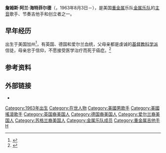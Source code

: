 {{Infobox musical artist
| Img                 = Metallica London 2008-09-15 James smiling.jpg
| Img_capt            = 海特菲尔德，2008年
| Img_size            = 
| Landscape           = 
| Background          = solo_singer
| Birth_name          = James Alan Hetfield
| Alias               = 
| Born                = {{birth date and age|mf=yes|1963|8|3}}<br />[[美国|美国]][[加利福尼亚州|加利福尼亚州]][[唐尼_(加利福尼亞州)|唐尼]]
| Genre               = [[重金属音乐|重金属音乐]]、[[鞭挞金属|鞭挞金属]]、[[硬式摇滚|硬式摇滚]]、[[速度金属|速度金属]]
| Instrument          = [[吉他|吉他]]、[[演唱|演唱]]、[[钢琴|钢琴]]、[[贝斯吉他|贝斯]]、[[架子鼓|架子鼓]]
| Occupation          = [[音乐家|音乐家]]、[[曲作家|曲作家]]、[[音乐制作人|音乐制作人]]
| Years_active        = 1981年至今
| Voice_type          = 
| Label               = [[Warner_Bros._Records|Warner Bros.]], [[Elektra_Records|Elektra]], [[Megaforce_Records|Megaforce]]
| Associated_acts     = [[Metallica|Metallica]], [[Spastik_Children|Spastik Children]]
| URL                 = http://www.metallica.com/ metallica.com
| Notable_instruments = [[ESP_Guitars|ESP "Truckster" Signature model]],<br />[[ESP_Guitars|ESP "Grynch" Signature model]], [[ESP_Guitars|ESP "Iron Cross" Signature model]], [[ESP_Guitars|ESP JH-2 Signature model]], [[Gibson_Explorer|Gibson Explorer]]
}}

'''詹姆斯·阿兰·海特菲尔德'''（'''{{lang-en|James Alan Hetfield}}'''，1963年8月3日－），是美国[[重金属音乐|重金属]]乐队[[金属乐队|金属乐队]]的[[主音|主音]]歌手、节奏吉他手和创立者之一。

== 早年经历 ==
出生于美国加州<ref name="autogenerated2">{{Cite web |url=http://www.netglimse.com/celebs/pages/james_hetfield/index.shtml |title=James Hetfield Biography, Bio, Profile, pictures, photos from Netglimse.com<!-- Bot generated title --> |access-date=2009-10-23 |archive-date=2014-04-19 |archive-url=https://web.archive.org/web/20140419172450/http://www.netglimse.com/celebs/pages/james_hetfield/index.shtml |dead-url=yes }}</ref>，有英国、德国和爱尔兰血统，父母亲都是虔诚的[[基督教科学派|基督教科学派]]信徒，母亲忠于信仰，不愿接受医学治疗而死于癌症。<ref name="autogenerated3">{{Cite web |url=http://geocities.com/james7hetfield/bio.htm |title=存档副本 |access-date=2006-05-02 |archive-date=2006-05-02 |archive-url=https://web.archive.org/web/20060502183555/http://geocities.com/james7hetfield/bio.htm |dead-url=no }}</ref>

== 参考资料 ==
{{reflist}}

== 外部链接 ==
* {{Imdb|0381723|James Hetfield}}

{{Portal bar|音樂|人物}}
{{摇滚名人堂2009届入选者}}
{{Authority control}}
{{DEFAULTSORT:Hetfield, James}}

[[Category:1963年出生|Category:1963年出生]]
[[Category:在世人物|Category:在世人物]]
[[Category:美國男歌手|Category:美國男歌手]]
[[Category:美國搖滾歌手|Category:美國搖滾歌手]]
[[Category:英国裔美国人|Category:英国裔美国人]]
[[Category:德国裔美国人|Category:德国裔美国人]]
[[Category:爱尔兰裔美国人|Category:爱尔兰裔美国人]]
[[Category:苏格兰裔美国人|Category:苏格兰裔美国人]]
[[Category:金属乐队成员|Category:金属乐队成员]]
[[Category:重金属吉他手|Category:重金属吉他手]]
[[Category:摇滚名人堂入选者|H]]